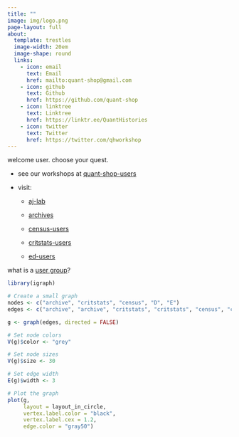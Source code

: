 ```yaml
---
title: ""
image: img/logo.png
page-layout: full
about:
  template: trestles
  image-width: 20em
  image-shape: round
  links:
    - icon: email
      text: Email
      href: mailto:quant-shop@gmail.com
    - icon: github
      text: Github
      href: https://github.com/quant-shop
    - icon: linktree
      text: Linktree
      href: https://linktr.ee/QuantHistories
    - icon: twitter
      text: Twitter
      href: https://twitter.com/qhworkshop
---
```


welcome user. choose your quest.

- see our workshops at [quant-shop-users](quant-shop.qmd){.external target="_blank"}

- visit:

  - [aj-lab](){.external target="_blank"}
  
  - [archives](){.external target="_blank"}

  - [census-users](https://quant-shop.github.io/census/){.external target="_blank"}

  - [critstats-users](https://professornaite.github.io/critstats/){.external target="_blank"}

  - [ed-users](https://professornaite.github.io/racism-stem-ed/){.external target="_blank"}

what is a [user group](files/user-group.qmd){target="_blank"}?

```r
library(igraph)

# Create a small graph
nodes <- c("archive", "critstats", "census", "D", "E")
edges <- c("archive", "archive", "critstats", "critstats", "census", "census", "D", "D", "E", "E", "A", "critstats", "archive", "census")

g <- graph(edges, directed = FALSE)

# Set node colors
V(g)$color <- "grey"

# Set node sizes
V(g)$size <- 30

# Set edge width
E(g)$width <- 3
```

```r
# Plot the graph
plot(g, 
     layout = layout_in_circle,
     vertex.label.color = "black",
     vertex.label.cex = 1.2,
     edge.color = "gray50")
```

